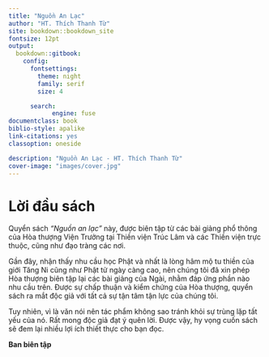 ```yaml
---
title: "Nguồn An Lạc"
author: "HT. Thích Thanh Từ"
site: bookdown::bookdown_site
fontsize: 12pt
output:
  bookdown::gitbook:
    config:
      fontsettings:
        theme: night
        family: serif
        size: 4

      search:
            engine: fuse      
documentclass: book
biblio-style: apalike
link-citations: yes
classoption: oneside

description: "Nguồn An Lạc - HT. Thích Thanh Từ"
cover-image: "images/cover.jpg"
---
```


# Lời đầu sách {- #loi-dau-sach}

Quyển sách *“Nguồn an lạc”* này, được biên tập từ các bài giảng phổ thông của Hòa thượng Viện Trưởng tại Thiền viện Trúc Lâm và các Thiền viện trực thuộc, cũng như đạo tràng các nơi.  

Gần đây, nhận thấy nhu cầu học Phật và nhất là lòng hâm mộ tu thiền của giới Tăng Ni cũng như Phật tử ngày càng cao, nên chúng tôi đã xin phép Hòa thượng biên tập lại các bài giảng của Ngài, nhằm đáp ứng phần nào nhu cầu trên. Được sự chấp thuận và kiểm chứng của Hòa thượng, quyển sách ra mắt độc giả với tất cả sự tận tâm tận lực của chúng tôi.  

Tuy nhiên, vì là văn nói nên tác phẩm không sao tránh khỏi sự trùng lặp tất yếu của nó. Rất mong độc giả đạt ý quên lời. Được vậy, hy vọng cuốn sách sẽ đem lại nhiều lợi ích thiết thực cho bạn đọc.  

<div class="align-right">
**Ban biên tập**
</div>
